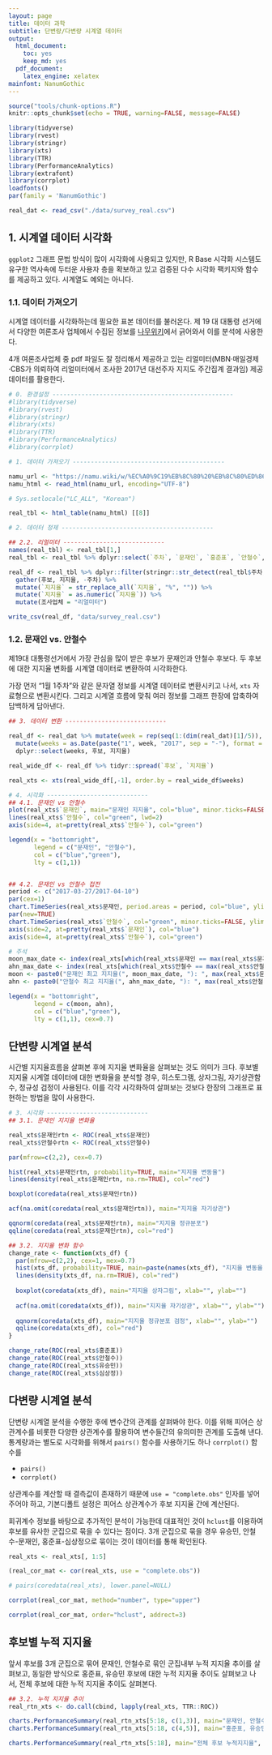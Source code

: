 ```yaml
---
layout: page
title: 데이터 과학
subtitle: 단변량/다변량 시계열 데이터
output:
  html_document: 
    toc: yes
    keep_md: yes
  pdf_document:
    latex_engine: xelatex
mainfont: NanumGothic
---
```


```r
source("tools/chunk-options.R")
knitr::opts_chunk$set(echo = TRUE, warning=FALSE, message=FALSE)

library(tidyverse)
library(rvest)
library(stringr)
library(xts)
library(TTR)
library(PerformanceAnalytics)
library(extrafont)
library(corrplot)
loadfonts()
par(family = 'NanumGothic')

real_dat <- read_csv("./data/survey_real.csv")

```


## 1. 시계열 데이터 시각화

`ggplot2` 그래프 문법 방식이 많이 시각화에 사용되고 있지만, R Base 시각화 시스템도 유구한 역사속에 
두터운 사용자 층을 확보하고 있고 검증된 다수 시각화 팩키지와 함수를 제공하고 있다. 시계열도 예외는 아니다.

### 1.1. 데이터 가져오기

시계열 데이터를 시각화하는데 필요한 표본 데이터를 불러온다.
제 19 대 대통령 선거에서 다양한 여론조사 업체에서 수집된 정보를 [나무위키](https://namu.wiki/w/%EC%A0%9C19%EB%8C%80%20%EB%8C%80%ED%86%B5%EB%A0%B9%20%EC%84%A0%EA%B1%B0/%EC%97%AC%EB%A1%A0%EC%A1%B0%EC%82%AC)에서
긁어와서 이를 분석에 사용한다. 

4개 여론조사업체 중 pdf 파일도 잘 정리해서 제공하고 있는 리얼미터(MBN·매일경제·CBS가 의뢰하여 리얼미터에서 조사한 2017년 대선주자 지지도 주간집계 결과임) 제공 데이터를 활용한다.

``` r
# 0. 환경설정 --------------------------------------------------
#library(tidyverse)
#library(rvest)
#library(stringr)
#library(xts)
#library(TTR)
#library(PerformanceAnalytics)
#library(corrplot)

# 1. 데이터 가져오기 ------------------------------------------

namu_url <- "https://namu.wiki/w/%EC%A0%9C19%EB%8C%80%20%EB%8C%80%ED%86%B5%EB%A0%B9%20%EC%84%A0%EA%B1%B0/%EC%97%AC%EB%A1%A0%EC%A1%B0%EC%82%AC"
namu_html <- read_html(namu_url, encoding="UTF-8")

# Sys.setlocale("LC_ALL", "Korean")

real_tbl <- html_table(namu_html) [[8]]

# 2. 데이터 정제 ------------------------------------------

## 2.2. 리얼미터 ----------------------------
names(real_tbl) <- real_tbl[1,]
real_tbl <- real_tbl %>% dplyr::select(`주차`, `문재인`, `홍준표`, `안철수`, `유승민`, `심상정`)

real_df <- real_tbl %>% dplyr::filter(stringr::str_detect(real_tbl$주차, pattern="[0-9]{1}[월]")) %>%
  gather(후보, 지지율, -주차) %>% 
  mutate(`지지율` = str_replace_all(`지지율`, "%", "")) %>%
  mutate(`지지율` = as.numeric(`지지율`)) %>% 
  mutate(조사업체 = "리얼미터")

write_csv(real_df, "data/survey_real.csv")
```

### 1.2. 문재인 vs. 안철수

제19대 대통령선거에서 가장 관심을 많이 받은 후보가 문재인과 안철수 후보다.
두 후보에 대한 지지율 변화를 시계열 데이터로 변환하여 시각화한다.

가장 먼저 "1월 1주차"와 같은 문자열 정보를 시계열 데이터로 변환시키고 나서,
`xts` 자료형으로 변환시킨다. 그리고 시계열 흐름에 맞춰 여러 정보를 그래프 한장에 압축하여 담백하게 담아낸다.

``` r
## 3. 데이터 변환 ----------------------------

real_df <- real_dat %>% mutate(week = rep(seq(1:(dim(real_dat)[1]/5)), 5)) %>% 
  mutate(weeks = as.Date(paste("1", week, "2017", sep = "-"), format = "%w-%W-%Y")) %>%
  dplyr::select(weeks, 후보, 지지율)

real_wide_df <- real_df %>% tidyr::spread(`후보`, `지지율`)

real_xts <- xts(real_wide_df[,-1], order.by = real_wide_df$weeks)

# 4. 시각화 ----------------------------
## 4.1. 문재인 vs 안철수
plot(real_xts$`문재인`, main="문재인 지지율", col="blue", minor.ticks=FALSE, ylim=c(0,50))
lines(real_xts$`안철수`, col="green", lwd=2)
axis(side=4, at=pretty(real_xts$`안철수`), col="green")

legend(x = "bottomright", 
       legend = c("문재인", "안철수"), 
       col = c("blue","green"), 
       lty = c(1,1))


## 4.2. 문재인 vs 안철수 접전
period <- c("2017-03-27/2017-04-10")
par(cex=1)
chart.TimeSeries(real_xts$문재인, period.areas = period, col="blue", ylim=c(0,50), main="문재인 vs 안철수", ylab="지지율(%)")
par(new=TRUE)
chart.TimeSeries(real_xts$`안철수`, col="green", minor.ticks=FALSE, ylim=c(0,50), main="", ylab="")
axis(side=2, at=pretty(real_xts$`문재인`), col="blue")
axis(side=4, at=pretty(real_xts$`안철수`), col="green")

# 주석
moon_max_date <- index(real_xts[which(real_xts$문재인 == max(real_xts$문재인))])
ahn_max_date <- index(real_xts[which(real_xts$안철수 == max(real_xts$안철수))])
moon <- paste0("문재인 최고 지지율(", moon_max_date, "): ", max(real_xts$문재인), "%")
ahn <- paste0("안철수 최고 지지율(", ahn_max_date, "): ", max(real_xts$안철수), "%")

legend(x = "bottomright", 
       legend = c(moon, ahn), 
       col = c("blue","green"), 
       lty = c(1,1), cex=0.7)
```

## 단변량 시계열 분석

시간별 지지율흐름을 살펴본 후에 지지율 변화율을 살펴보는 것도 의미가 크다.
후보별 지지율 시계열 데이터에 대한 변화율을 분석할 경우,
히스토그램, 상자그림, 자기상관함수, 정규성 검정이 사용된다.
이를 각각 시각화하여 살펴보는 것보다 한장의 그래프로 표현하는 방법을 많이 사용한다.


``` r
# 3. 시각화 ----------------------------
## 3.1. 문재인 지지율 변화율

real_xts$문재인rtn <- ROC(real_xts$문재인)
real_xts$안철수rtn <- ROC(real_xts$안철수)

par(mfrow=c(2,2), cex=0.7)

hist(real_xts$문재인rtn, probability=TRUE, main="지지율 변동율")
lines(density(real_xts$문재인rtn, na.rm=TRUE), col="red")

boxplot(coredata(real_xts$문재인rtn))

acf(na.omit(coredata(real_xts$문재인rtn)), main="지지율 자기상관")

qqnorm(coredata(real_xts$문재인rtn), main="지지율 정규분포")
qqline(coredata(real_xts$문재인rtn), col="red")

## 3.2. 지지율 변화 함수
change_rate <- function(xts_df) {
  par(mfrow=c(2,2), cex=1, mex=0.7)
  hist(xts_df, probability=TRUE, main=paste(names(xts_df), "지지율 변동율"), xlab="", ylab="")
  lines(density(xts_df, na.rm=TRUE), col="red")
  
  boxplot(coredata(xts_df), main="지지율 상자그림", xlab="", ylab="")
  
  acf(na.omit(coredata(xts_df)), main="지지율 자기상관", xlab="", ylab="")
  
  qqnorm(coredata(xts_df), main="지지율 정규분포 검정", xlab="", ylab="")
  qqline(coredata(xts_df), col="red")
}

change_rate(ROC(real_xts$홍준표))
change_rate(ROC(real_xts$안철수))
change_rate(ROC(real_xts$유승민))
change_rate(ROC(real_xts$심상정))
```


## 다변량 시계열 분석

단변량 시계열 분석을 수행한 후에 변수간의 관계를 살펴봐야 한다.
이를 위해 피어슨 상관계수를 비롯한 다양한 상관계수를 활용하여 변수들간의 유의미한 관계를 도출해 낸다.
통계량과는 별도로 시각화를 위해서 `pairs()` 함수를 사용하기도 하나 `corrplot()` 함수를 

- `pairs()`
- `corrplot()`

상관계수를 계산할 때 결측값이 존재하기 때문에 `use = "complete.obs"` 인자를 넣어주어야 하고,
기본디폴트 설정은 피어스 상관계수가 후보 지지율 간에 계산된다.

회귀계수 정보를 바탕으로 추가적인 분석이 가능한데 대표적인 것이 `hclust`를 이용하여 후보를 유사한 군집으로 묶을 수 있다는 점이다.
3개 군집으로 묶을 경우 유승민, 안철수-문재인, 홍준표-심상정으로 묶이는 것이 데이터를 통해 확인된다.

``` r
real_xts <- real_xts[, 1:5]

(real_cor_mat <- cor(real_xts, use = "complete.obs"))

# pairs(coredata(real_xts), lower.panel=NULL)

corrplot(real_cor_mat, method="number", type="upper")

corrplot(real_cor_mat, order="hclust", addrect=3)
```

## 후보별 누적 지지율

앞서 후보를 3개 군집으로 묶어 문재인, 안철수로 묶인 군집내부 누적 지지율 추이를 살펴보고, 동일한 방식으로 
홍준표, 유승민 후보에 대한 누적 지지율 추이도 살펴보고 나서, 전체 후보에 대한 누적 지지율 추이도 살펴본다.

``` r
## 3.2. 누적 지지율 추이
real_rtn_xts <- do.call(cbind, lapply(real_xts, TTR::ROC))

charts.PerformanceSummary(real_rtn_xts[5:18, c(1,3)], main="문재인, 안철수 누적지지율", colorset=c("blue", "green"))
charts.PerformanceSummary(real_rtn_xts[5:18, c(4,5)], main="홍준표, 유승민 누적지지율", colorset=c("lightblue", "red"), lwd=2)

charts.PerformanceSummary(real_rtn_xts[5:18], main="전체 후보 누적지지율", colorset=c("blue", "yellow", "green", "lightblue", "red"), lwd=2)
```
